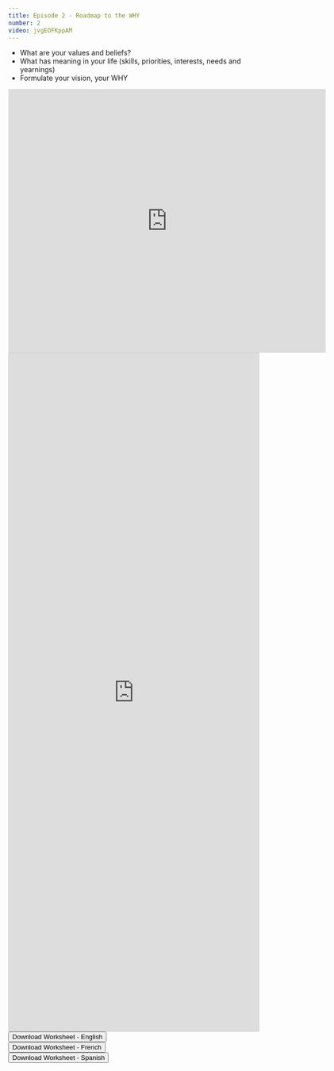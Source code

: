 ```yaml
---
title: Episode 2 - Roadmap to the WHY
number: 2
video: jvgEOFKppAM
---
```


- What are your values and beliefs?
- What has meaning in your life (skills, priorities, interests, needs and yearnings)
- Formulate your vision, your WHY

<iframe src="https://docs.google.com/forms/d/e/1FAIpQLSe7OipTLIyptELd3yNhToOnI2pNWelbcy8mogsYXGLRdkOrBQ/viewform?embedded=true" width="640" height="532" frameborder="0" marginheight="0" marginwidth="0">Loading…</iframe>


<script src="https://static.airtable.com/js/embed/embed_snippet_v1.js"></script><iframe class="airtable-embed airtable-dynamic-height" src="https://airtable.com/embed/shrhDpDV1BN43aFvX?backgroundColor=gray" frameborder="0" onmousewheel="" width="100%" height="1367.00463" style="background: transparent; border: 1px solid #ccc;"></iframe>

<button onclick="location.href='http://www.example.com'" type="button">
         Download Worksheet - English</button> <br>
<button onclick="location.href='http://www.example.com'" type="button">
         Download Worksheet - French</button> <br>
<button onclick="location.href='http://www.example.com'" type="button">
         Download Worksheet - Spanish </button>